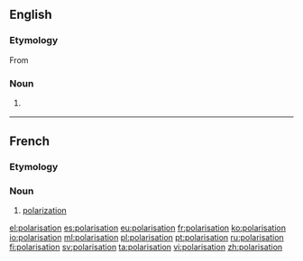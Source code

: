 ==English==

===Etymology===
From {{etyl|fr|en}} {{m|fr|polarisation}}

===Noun===
{{en-noun}}

# {{label|en|British spelling}} {{alternative spelling of|polarization|lang=en}}

----

==French==

===Etymology===
{{suffix|polariser|ation|lang=fr}}

===Noun===
{{fr-noun|f}}

# [[polarization]]

[[el:polarisation]]
[[es:polarisation]]
[[eu:polarisation]]
[[fr:polarisation]]
[[ko:polarisation]]
[[io:polarisation]]
[[ml:polarisation]]
[[pl:polarisation]]
[[pt:polarisation]]
[[ru:polarisation]]
[[fi:polarisation]]
[[sv:polarisation]]
[[ta:polarisation]]
[[vi:polarisation]]
[[zh:polarisation]]